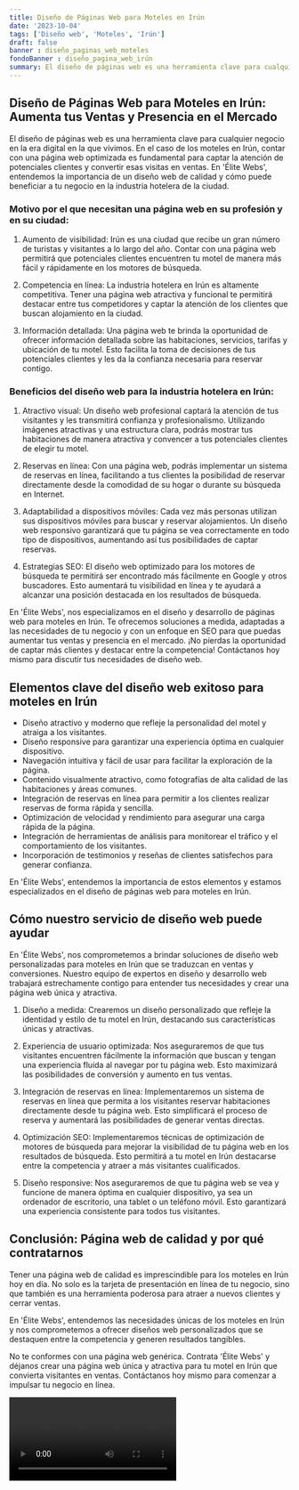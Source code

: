 ```yaml
---
title: Diseño de Páginas Web para Moteles en Irún
date: '2023-10-04'
tags: ['Diseño web', 'Moteles', 'Irún']
draft: false
banner : diseño_paginas_web_moteles
fondoBanner : diseño_pagina_web_irún
summary: El diseño de páginas web es una herramienta clave para cualquier negocio en la era digital en la que vivimos. En el caso de los moteles en Irún, contar con una página web optimizada es fundamental para captar la atención de potenciales clientes y convertir esas visitas en ventas. En 'Élite Webs', entendemos la importancia de un diseño web de calidad y cómo puede beneficiar a tu negocio en la industria hotelera de la ciudad.
---
```


## Diseño de Páginas Web para Moteles en Irún: Aumenta tus Ventas y Presencia en el Mercado

El diseño de páginas web es una herramienta clave para cualquier negocio en la era digital en la que vivimos. En el caso de los moteles en Irún, contar con una página web optimizada es fundamental para captar la atención de potenciales clientes y convertir esas visitas en ventas. En 'Élite Webs', entendemos la importancia de un diseño web de calidad y cómo puede beneficiar a tu negocio en la industria hotelera de la ciudad.

### Motivo por el que necesitan una página web en su profesión y en su ciudad:

1. Aumento de visibilidad: Irún es una ciudad que recibe un gran número de turistas y visitantes a lo largo del año. Contar con una página web permitirá que potenciales clientes encuentren tu motel de manera más fácil y rápidamente en los motores de búsqueda.

2. Competencia en línea: La industria hotelera en Irún es altamente competitiva. Tener una página web atractiva y funcional te permitirá destacar entre tus competidores y captar la atención de los clientes que buscan alojamiento en la ciudad.

3. Información detallada: Una página web te brinda la oportunidad de ofrecer información detallada sobre las habitaciones, servicios, tarifas y ubicación de tu motel. Esto facilita la toma de decisiones de tus potenciales clientes y les da la confianza necesaria para reservar contigo.

### Beneficios del diseño web para la industria hotelera en Irún:

1. Atractivo visual: Un diseño web profesional captará la atención de tus visitantes y les transmitirá confianza y profesionalismo. Utilizando imágenes atractivas y una estructura clara, podrás mostrar tus habitaciones de manera atractiva y convencer a tus potenciales clientes de elegir tu motel.

2. Reservas en línea: Con una página web, podrás implementar un sistema de reservas en línea, facilitando a tus clientes la posibilidad de reservar directamente desde la comodidad de su hogar o durante su búsqueda en Internet.

3. Adaptabilidad a dispositivos móviles: Cada vez más personas utilizan sus dispositivos móviles para buscar y reservar alojamientos. Un diseño web responsivo garantizará que tu página se vea correctamente en todo tipo de dispositivos, aumentando así tus posibilidades de captar reservas.

4. Estrategias SEO: El diseño web optimizado para los motores de búsqueda te permitirá ser encontrado más fácilmente en Google y otros buscadores. Esto aumentará tu visibilidad en línea y te ayudará a alcanzar una posición destacada en los resultados de búsqueda.

En 'Élite Webs', nos especializamos en el diseño y desarrollo de páginas web para moteles en Irún. Te ofrecemos soluciones a medida, adaptadas a las necesidades de tu negocio y con un enfoque en SEO para que puedas aumentar tus ventas y presencia en el mercado. ¡No pierdas la oportunidad de captar más clientes y destacar entre la competencia! Contáctanos hoy mismo para discutir tus necesidades de diseño web.

<GifSeo />

<Cta />

## Elementos clave del diseño web exitoso para moteles en Irún

- Diseño atractivo y moderno que refleje la personalidad del motel y atraiga a los visitantes.
- Diseño responsive para garantizar una experiencia óptima en cualquier dispositivo.
- Navegación intuitiva y fácil de usar para facilitar la exploración de la página.
- Contenido visualmente atractivo, como fotografías de alta calidad de las habitaciones y áreas comunes.
- Integración de reservas en línea para permitir a los clientes realizar reservas de forma rápida y sencilla.
- Optimización de velocidad y rendimiento para asegurar una carga rápida de la página.
- Integración de herramientas de análisis para monitorear el tráfico y el comportamiento de los visitantes.
- Incorporación de testimonios y reseñas de clientes satisfechos para generar confianza.

En 'Élite Webs', entendemos la importancia de estos elementos y estamos especializados en el diseño de páginas web para moteles en Irún.

## Cómo nuestro servicio de diseño web puede ayudar

En 'Élite Webs', nos comprometemos a brindar soluciones de diseño web personalizadas para moteles en Irún que se traduzcan en ventas y conversiones. Nuestro equipo de expertos en diseño y desarrollo web trabajará estrechamente contigo para entender tus necesidades y crear una página web única y atractiva.

1. Diseño a medida: Crearemos un diseño personalizado que refleje la identidad y estilo de tu motel en Irún, destacando sus características únicas y atractivas.

2. Experiencia de usuario optimizada: Nos aseguraremos de que tus visitantes encuentren fácilmente la información que buscan y tengan una experiencia fluida al navegar por tu página web. Esto maximizará las posibilidades de conversión y aumento en tus ventas.

3. Integración de reservas en línea: Implementaremos un sistema de reservas en línea que permita a los visitantes reservar habitaciones directamente desde tu página web. Esto simplificará el proceso de reserva y aumentará las posibilidades de generar ventas directas.

4. Optimización SEO: Implementaremos técnicas de optimización de motores de búsqueda para mejorar la visibilidad de tu página web en los resultados de búsqueda. Esto permitirá a tu motel en Irún destacarse entre la competencia y atraer a más visitantes cualificados.

5. Diseño responsive: Nos aseguraremos de que tu página web se vea y funcione de manera óptima en cualquier dispositivo, ya sea un ordenador de escritorio, una tablet o un teléfono móvil. Esto garantizará una experiencia consistente para todos tus visitantes.

## Conclusión: Página web de calidad y por qué contratarnos

Tener una página web de calidad es imprescindible para los moteles en Irún hoy en día. No solo es la tarjeta de presentación en línea de tu negocio, sino que también es una herramienta poderosa para atraer a nuevos clientes y cerrar ventas.

En 'Élite Webs', entendemos las necesidades únicas de los moteles en Irún y nos comprometemos a ofrecer diseños web personalizados que se destaquen entre la competencia y generen resultados tangibles.

No te conformes con una página web genérica. Contrata 'Élite Webs' y déjanos crear una página web única y atractiva para tu motel en Irún que convierta visitantes en ventas. Contáctanos hoy mismo para comenzar a impulsar tu negocio en línea.

<Video />

<CtaBot job='Moteles' city='Irún'/>

<Gmaps query='Irún+españa+maps' />